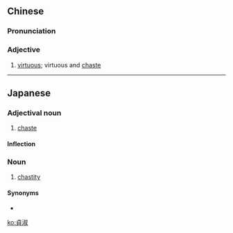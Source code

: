 {{also|贞淑}}
==Chinese==
{{zh-forms|s=贞淑}}

===Pronunciation===
{{zh-pron
|m=zhēn淑
|cat=a
}}

===Adjective===
{{zh-adj}}

# {{lb|zh|literary}} [[virtuous]]; virtuous and [[chaste]]

----

==Japanese==
{{ja-kanjitab|貞|淑}}

===Adjectival noun===
{{ja-adj|ていしゅく|infl=na}}

# [[chaste]]

====Inflection====
{{ja-na|貞淑|ていしゅく}}

===Noun===
{{ja-noun|ていしゅく}}

# [[chastity]]

====Synonyms====
* {{ja-r|純潔|じゅんけつ}}

[[ko:貞淑]]